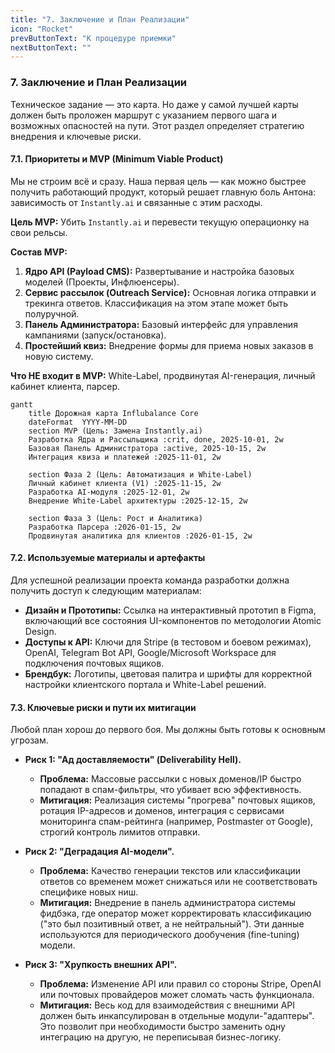 ```yaml
---
title: "7. Заключение и План Реализации"
icon: "Rocket"
prevButtonText: "К процедуре приемки"
nextButtonText: ""
---
```


### **7. Заключение и План Реализации**
Техническое задание — это карта. Но даже у самой лучшей карты должен быть проложен маршрут с указанием первого шага и возможных опасностей на пути. Этот раздел определяет стратегию внедрения и ключевые риски.

#### **7.1. Приоритеты и MVP (Minimum Viable Product)**
Мы не строим всё и сразу. Наша первая цель — как можно быстрее получить работающий продукт, который решает главную боль Антона: зависимость от `Instantly.ai` и связанные с этим расходы.

**Цель MVP:** Убить `Instantly.ai` и перевести текущую операционку на свои рельсы.

**Состав MVP:**
1.  **Ядро API (Payload CMS):** Развертывание и настройка базовых моделей (Проекты, Инфлюенсеры).
2.  **Сервис рассылок (Outreach Service):** Основная логика отправки и трекинга ответов. Классификация на этом этапе может быть полуручной.
3.  **Панель Администратора:** Базовый интерфейс для управления кампаниями (запуск/остановка).
4.  **Простейший квиз:** Внедрение формы для приема новых заказов в новую систему.

**Что НЕ входит в MVP:** White-Label, продвинутая AI-генерация, личный кабинет клиента, парсер.


```mermaid
gantt
    title Дорожная карта Influbalance Core
    dateFormat  YYYY-MM-DD
    section MVP (Цель: Замена Instantly.ai)
    Разработка Ядра и Рассыльщика :crit, done, 2025-10-01, 2w
    Базовая Панель Администратора :active, 2025-10-15, 2w
    Интеграция квиза и платежей :2025-11-01, 2w
    
    section Фаза 2 (Цель: Автоматизация и White-Label)
    Личный кабинет клиента (V1) :2025-11-15, 2w
    Разработка AI-модуля :2025-12-01, 2w
    Внедрение White-Label архитектуры :2025-12-15, 2w

    section Фаза 3 (Цель: Рост и Аналитика)
    Разработка Парсера :2026-01-15, 2w
    Продвинутая аналитика для клиентов :2026-01-15, 2w
```

#### **7.2. Используемые материалы и артефакты**
Для успешной реализации проекта команда разработки должна получить доступ к следующим материалам:
*   **Дизайн и Прототипы:** Ссылка на интерактивный прототип в Figma, включающий все состояния UI-компонентов по методологии Atomic Design.
*   **Доступы к API:** Ключи для Stripe (в тестовом и боевом режимах), OpenAI, Telegram Bot API, Google/Microsoft Workspace для подключения почтовых ящиков.
*   **Брендбук:** Логотипы, цветовая палитра и шрифты для корректной настройки клиентского портала и White-Label решений.

#### **7.3. Ключевые риски и пути их митигации**
Любой план хорош до первого боя. Мы должны быть готовы к основным угрозам.

*   **Риск 1: "Ад доставляемости" (Deliverability Hell).**
    *   **Проблема:** Массовые рассылки с новых доменов/IP быстро попадают в спам-фильтры, что убивает всю эффективность.
    *   **Митигация:** Реализация системы "прогрева" почтовых ящиков, ротация IP-адресов и доменов, интеграция с сервисами мониторинга спам-рейтинга (например, Postmaster от Google), строгий контроль лимитов отправки.

*   **Риск 2: "Деградация AI-модели".**
    *   **Проблема:** Качество генерации текстов или классификации ответов со временем может снижаться или не соответствовать специфике новых ниш.
    *   **Митигация:** Внедрение в панель администратора системы фидбэка, где оператор может корректировать классификацию ("это был позитивный ответ, а не нейтральный"). Эти данные используются для периодического дообучения (fine-tuning) модели.

*   **Риск 3: "Хрупкость внешних API".**
    *   **Проблема:** Изменение API или правил со стороны Stripe, OpenAI или почтовых провайдеров может сломать часть функционала.
    *   **Митигация:** Весь код для взаимодействия с внешними API должен быть инкапсулирован в отдельные модули-"адаптеры". Это позволит при необходимости быстро заменить одну интеграцию на другую, не переписывая бизнес-логику.
